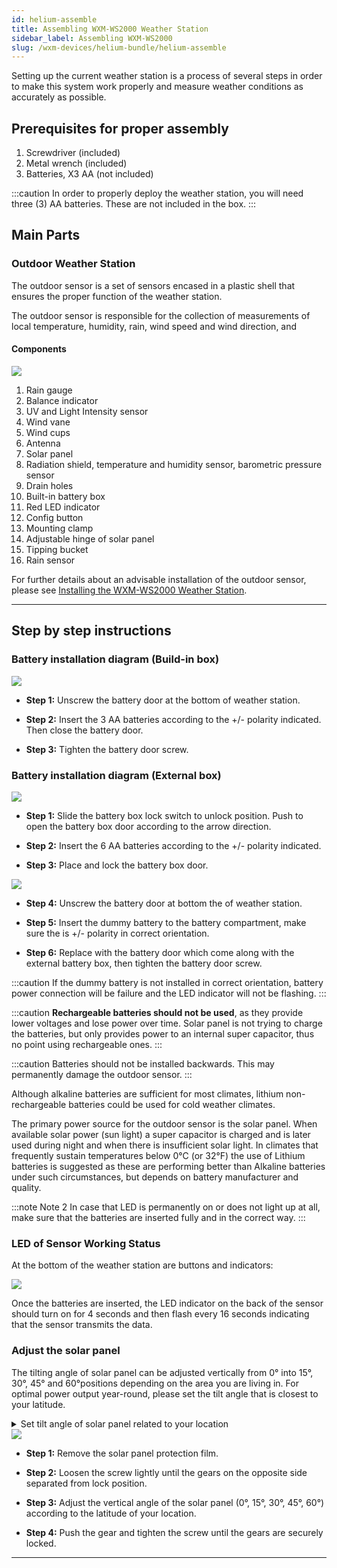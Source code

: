 ```yaml
---
id: helium-assemble
title: Assembling WXM-WS2000 Weather Station
sidebar_label: Assembling WXM-WS2000
slug: /wxm-devices/helium-bundle/helium-assemble
---
```



Setting up the current weather station is a process of several steps in order to make this system work properly
and measure weather conditions as accurately as possible.

## Prerequisites for proper assembly

1. Screwdriver (included)
2. Metal wrench (included)
3. Batteries, X3 AA (not included)

:::caution
In order to properly deploy the weather station, you will need three (3) AA batteries. These are not included in the box.
:::

## Main Parts

### Outdoor Weather Station

The outdoor sensor is a set of sensors encased in a plastic shell that ensures the proper function of the weather station.

The outdoor sensor is responsible for the collection of measurements of local temperature, humidity, rain, wind speed and wind direction, and

<h4>Components</h4>

<section class="explanation two-columns">
    <img src={useBaseUrl("/img/wxm-devices/helium-bundle/ws2000a_b-parts.svg")} />
  <div>
      <ol>
      <li>Rain gauge</li>
      <li>Balance indicator</li>
      <li>UV and Light Intensity sensor</li>
      <li>Wind vane</li>
      <li>Wind cups</li>
      <li>Antenna</li>
      <li>Solar panel</li>
      <li>Radiation shield, temperature and humidity sensor, barometric pressure sensor</li>
      <li>Drain holes</li>
      <li>Built-in battery box</li>
      <li>Red LED indicator</li>
      <li>Config button</li>
      <li>Mounting clamp</li>
      <li>Adjustable hinge of solar panel</li>
      <li>Tipping bucket</li>
      <li>Rain sensor</li>
      </ol>
  </div>
</section>

For further details about an advisable installation of the outdoor sensor, please see [Installing the WXM-WS2000 Weather Station](/wxm-devices/helium-bundle/helium-install-weather-station).

<hr/>

## Step by step instructions

### Battery installation diagram (Build-in box)

<div class="control">
    <img src={useBaseUrl("/img/wxm-devices/helium-bundle/battery diagram-1.svg")} />
</div>

- **Step 1:** Unscrew the battery door at the bottom of weather station.

- **Step 2:** Insert the 3 AA batteries according to the +/- polarity indicated. Then close the battery door.

- **Step 3:** Tighten the battery door screw.

### Battery installation diagram (External box)

  <div class="control">
    <img src={useBaseUrl("/img/wxm-devices/helium-bundle/external-battery-box.svg")} />
  </div>

  - **Step 1:** Slide the battery box lock switch to unlock position. Push to open the battery box door according to the arrow direction.

  - **Step 2:** Insert the 6 AA batteries according to the +/- polarity indicated.

  - **Step 3:**  Place and lock the battery box door.

<div class="control">
  <img src={useBaseUrl("/img/wxm-devices/helium-bundle/battery-diagram-2.svg")} />
</div>

  - **Step 4:**  Unscrew the battery door at bottom the of weather station.

  - **Step 5:**  Insert the dummy battery to the battery compartment, make sure the is +/- polarity in correct orientation.

  - **Step 6:**  Replace with the battery door which come along with the external battery box, then tighten the battery door screw.


:::caution
If the dummy battery is not installed in correct orientation, battery power connection will be
failure and the LED indicator will not be flashing.
:::

:::caution
**Rechargeable batteries should not be used**, as they provide lower voltages and lose power over time.
Solar panel is not trying to charge the batteries, but only provides power to an internal super capacitor,
thus no point using rechargeable ones.
:::

:::caution
Batteries should not be installed backwards. This may permanently damage the outdoor sensor.
:::

Although alkaline batteries are sufficient for most climates, lithium non-rechargeable batteries could be used for cold weather climates.

The primary power source for the outdoor sensor is the solar panel. When available solar power (sun light) a super capacitor is charged
and is later used during night and when there is insufficient solar light.
In climates that frequently sustain temperatures below 0°C (or 32°F) the use of Lithium batteries is suggested
as these are performing better than Alkaline batteries under such circumstances, but depends on battery manufacturer and quality.

:::note Note 2
In case that LED is permanently on or does not light up at all,
make sure that the batteries are inserted fully and in the correct way.
:::

### LED of Sensor Working Status

At the bottom of the weather station are buttons and indicators:

<div class="control">
    <img src={useBaseUrl("/img/wxm-devices/helium-bundle/button-indicators.svg")} />
</div>

Once the batteries are inserted, the LED indicator on the back of the sensor should turn on for 4 seconds
and then flash every 16 seconds indicating that the sensor transmits the data.

### Adjust the solar panel

The tilting angle of solar panel can be adjusted vertically from 0° into 15°, 30°, 45° and 60°positions depending on the area you are living in. For optimal power output year-round,
please set the tilt angle that is closest to your latitude.

<details class="accordion">

<summary>Set tilt angle of solar panel related to your location</summary>

| Location ( latitude, longtitude)  | Solar panel tilt angle    |
| -----------------------           | ------------------------  |
| Hamburg (53.558, 9.7874)          | 60°                       |
| Chicago (42.1146, -88.0464)       | 45°                       |
| Houston (29.7711, -95.3552)       | 30°                       |
| Bangkok (14.2752, 100.5684)       | 15°                       |
| Sydney (-33.5738, 151.3053) *     | 30°                       |

** *Sensors installed in Southern Hemisphere must have their solar panels facing North. **

<div class="control">
    <img src={useBaseUrl("/img/wxm-devices/helium-bundle/tilt-angle.svg")} />
</div>

</details>

<div class="control">
  <img src={useBaseUrl("/img/wxm-devices/helium-bundle/adjust-solar-panel.svg")} />
</div>

- **Step 1:** Remove the solar panel protection film.

- **Step 2:** Loosen the screw lightly until the gears on the opposite side separated from lock position.

- **Step 3:** Adjust the vertical angle of the solar panel (0°, 15°, 30°, 45°, 60°) according to the latitude of your location.

- **Step 4:** Push the gear and tighten the screw until the gears are securely locked.

<hr/>
